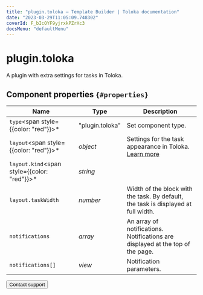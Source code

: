 ```yaml
---
title: "plugin.toloka — Template Builder | Toloka documentation"
date: "2023-03-29T11:05:09.748302"
coverId: F_bIcOYF9yjrxkPZrXc3
docsMenu: "defaultMenu"
---
```



# plugin.toloka

A plugin with extra settings for tasks in Toloka.

## Component properties `{#properties}`

**Name** | **Type** | **Description**
----- | ----- | -----
`type`<span style={{color: "red"}}>\*</span> | "plugin.toloka" | Set component type.
`layout`<span style={{color: "red"}}>\*</span> | _object_ | Settings for the task appearance in Toloka. [Learn more](/docs/template-builder/operations/set-plugin-toloka)
`layout.kind`<span style={{color: "red"}}>\*</span> | _string_ | <PluginTolokaTable1/>
`layout.taskWidth` | _number_ | Width of the block with the task. By default, the task is displayed at full width.
`notifications` | _array_ | An array of notifications. Notifications are displayed at the top of the page.
`notifications[]` | _view_ | Notification parameters.

<Button themeColor="light" view="default" size="l" type="link" url="/docs/guide/troubleshooting/support?form-source=template-builder-reference-plugin-toloka">Contact support</Button>